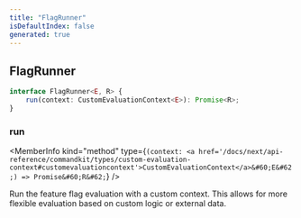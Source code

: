 ```yaml
---
title: "FlagRunner"
isDefaultIndex: false
generated: true
---
```



<!-- This file was generated from the CommandKit source. Do not modify. Instead, re-run the "docgen" script -->


## FlagRunner

<GenerationInfo sourceFile="packages/commandkit/src/flags/feature-flags.ts" sourceLine="218" packageName="commandkit" />



```ts title="Signature"
interface FlagRunner<E, R> {
    run(context: CustomEvaluationContext<E>): Promise<R>;
}
```

<div className="members-wrapper">

### run

<MemberInfo kind="method" type={`(context: <a href='/docs/next/api-reference/commandkit/types/custom-evaluation-context#customevaluationcontext'>CustomEvaluationContext</a>&#60;E&#62;) => Promise&#60;R&#62;`}   />

Run the feature flag evaluation with a custom context.
This allows for more flexible evaluation based on custom logic or external data.


</div>
